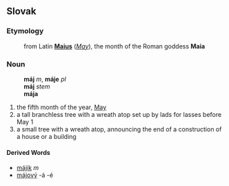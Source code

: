 ==Slovak==
===Etymology===
:from Latin '''[[Maius]]''' (''[[May]]''), the month of the Roman goddess '''Maia'''
===Noun===
:'''máj''' ''m'', '''máje''' ''pl''
:'''máj''' ''stem''
:'''mája''' ''{{gensg}}''
:{{decpat}} {{stroj}}
# the fifth month of the year, [[May]]
# a tall branchless tree with a wreath atop set up by lads for lasses before May 1
# a small tree with a wreath atop, announcing the end of a construction of a house or a building
====Derived Words====
* [[májik]] ''m''
* [[májový]] -á -é